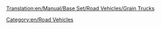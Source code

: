 [[Translation:en/Manual/Base Set/Road Vehicles/Grain Trucks]]

{{en/RoadVehicle|name     = Hereford Grain Truck
  |img      = en/Hereford Grain Truck.png
  |price    = £4,674 ($9,348) 
  |speed    = 48 km/h (30 mph)
  |annual   = £421 ($842)
  |designed = 1935
  |life     = 15
  |capacity = 20 tonnes of grain
}}
{{en/RoadVehicle|name     = Thomas Grain Truck
  |img      = en/Thomas Grain Truck.png
  |price    = £5,453 ($10,906)  
  |speed    = 88 km/h (55 mph)
  |annual   = £787 ($1,574)
  |designed = 1979
  |life     = 15
  |capacity = 25 tonnes of grain
}}
{{en/RoadVehicle|name     = Goss Grain Truck
  |img      = en/Goss Grain Truck.png
  |price    = £5,863 ($11,726) 
  |speed    = 112 km/h (70 mph)
  |annual   = £1,125 ($2,250)
  |designed = 2010
  |life     = 15
  |capacity = 30 tonnes of grain
}}

[[Category:en/Road Vehicles]]